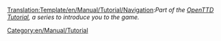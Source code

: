 <noinclude>[[Translation:Template/en/Manual/Tutorial/Navigation]]</noinclude>:''Part of the [[en/Manual/Main Page|OpenTTD Tutorial]], a series to introduce you to the game.''

[[Category:en/Manual/Tutorial]]